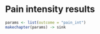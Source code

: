 # Pain intensity results

```r
params <- list(outcome = "pain_int")
makechapter(params) -> sink
```
